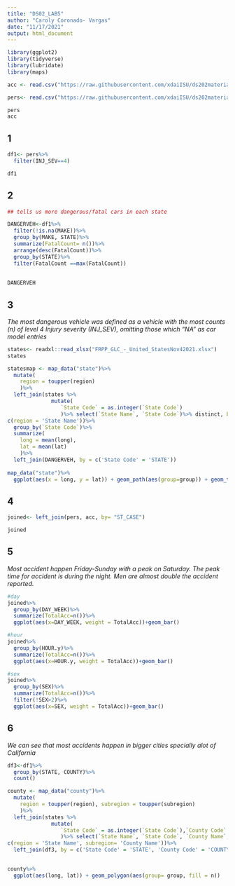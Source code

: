 ```yaml
---
title: "DS02_LAB5"
author: "Caroly Coronado- Vargas"
date: "11/17/2021"
output: html_document
---
```


```r
library(ggplot2)
library(tidyverse)
library(lubridate)
library(maps)

acc <- read.csv("https://raw.githubusercontent.com/xdaiISU/ds202materials/master/hwlabs/fars2017/accident.csv", stringsAsFactors = FALSE)

pers<- read.csv("https://raw.githubusercontent.com/xdaiISU/ds202materials/master/hwlabs/fars2017/person.csv", stringsAsFactors = FALSE)

pers
acc
```

## 1 ##

```r
df1<- pers%>%
  filter(INJ_SEV==4)

df1
```

## 2 ## 

```r
## tells us more dangerous/fatal cars in each state

DANGERVEH<-df1%>%
  filter(!is.na(MAKE))%>%
  group_by(MAKE, STATE)%>%
  summarize(FatalCount= n())%>%
  arrange(desc(FatalCount))%>%
  group_by(STATE)%>%
  filter(FatalCount ==max(FatalCount))
  
  
DANGERVEH

```
## 3 ##

*The most dangerous vehicle was defined as a vehicle with the most counts (n) of level 4 Injury severity (INJ_SEV), omitting those which "NA" as car model entries*

```r
states<- readxl::read_xlsx("FRPP_GLC_-_United_StatesNov42021.xlsx")
states

statesmap <- map_data("state")%>%
  mutate(
    region = toupper(region)
    )%>%
  left_join(states %>%
              mutate(
                 `State Code` = as.integer(`State Code`)
                 )%>% select(`State Name`, `State Code`)%>% distinct, by = 
c(region = 'State Name'))%>%
  group_by(`State Code`)%>%
  summarize(
    long = mean(long), 
    lat = mean(lat)
    )%>%
  left_join(DANGERVEH, by = c('State Code' = 'STATE'))
  
map_data("state")%>%
  ggplot(aes(x = long, y = lat)) + geom_path(aes(group=group)) + geom_text(aes(label=MAKE), data=statesmap)

```
## 4 ##

```r
joined<- left_join(pers, acc, by= "ST_CASE")

joined
```
## 5 ## 

*Most accident happen Friday-Sunday with a peak on Saturday. The peak time for accident is during the night. Men are almost double the accident reported.*

```r
#day
joined%>%
  group_by(DAY_WEEK)%>%
  summarize(TotalAcc=n())%>%
  ggplot(aes(x=DAY_WEEK, weight = TotalAcc))+geom_bar()

#hour
joined%>%
  group_by(HOUR.y)%>%
  summarize(TotalAcc=n())%>%
  ggplot(aes(x=HOUR.y, weight = TotalAcc))+geom_bar()

#sex
joined%>%
  group_by(SEX)%>%
  summarize(TotalAcc=n())%>%
  filter(!SEX>2)%>%
  ggplot(aes(x=SEX, weight = TotalAcc))+geom_bar()
```
## 6 ## 

*We can see that most accidents happen in bigger cities specially alot of California* 

```r
df3<-df1%>%
  group_by(STATE, COUNTY)%>%
  count()

county <- map_data("county")%>%
  mutate(
    region = toupper(region), subregion = toupper(subregion)
    )%>%
  left_join(states %>%
              mutate(
                 `State Code` = as.integer(`State Code`),`County Code` = as.integer(`County Code`)
                 )%>% select(`State Name`, `State Code`, `County Name`, `County Code`)%>% distinct, by = 
c(region = 'State Name', subregion= 'County Name'))%>%
  left_join(df3, by = c('State Code' = 'STATE', 'County Code' = 'COUNTY'))
  

county%>%
  ggplot(aes(long, lat)) + geom_polygon(aes(group= group, fill = n))
```



